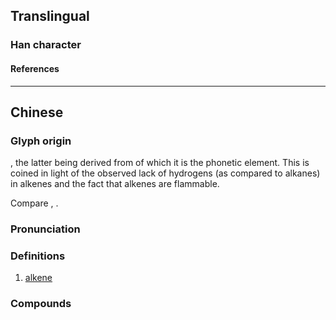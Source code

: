 {{character info}}
==Translingual==

===Han character===
{{Han char|rn=86|rad=火|as=07|sn=11|four=94827|canj=FKKB|ids=⿰火希}}

====References====
{{Han ref|kx=0671.100|dkj=19037|dj=1080.070|hdz=32205.040|uh=70EF}}

----

==Chinese==
{{zh-forms}}
{{zh-wp|zh|yue}}

===Glyph origin===
{{Han compound|火|t1=fire|希|ls=psc|c1=s|c2=p|no_och2=y}}, the latter being derived from {{zh-l|稀|rare}} of which it is the phonetic element. This is coined in light of the observed lack of hydrogens (as compared to alkanes) in alkenes and the fact that alkenes are flammable.

Compare {{zh-l|烷|[[alkane]]}}, {{zh-l|炔|[[alkyne]]}}.

===Pronunciation===
{{zh-pron
|m=xī
|c=hei1
|h=pfs=
|md=
|mn=
|w=
|mc=
|oc=
|cat=n
}}

===Definitions===
{{zh-hanzi}}

# {{lb|zh|organic compound}} [[alkene]]

===Compounds===
{{zh-der|烯烴|乙烯|丙烯|丁烯|環戊二烯|苯乙烯|薴烯|三氯乙烯|氯乙烯|聚乙烯|聚苯乙烯|聚丙烯|蒎烯}}